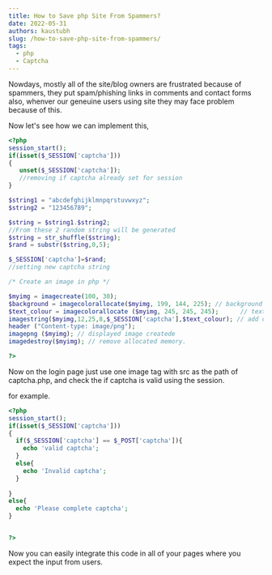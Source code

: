 ```yaml
---
title: How to Save php Site From Spammers?
date: 2022-05-31 
authors: kaustubh
slug: /how-to-save-php-site-from-spammers/
tags:
  - php
  - Captcha
---
```


Nowdays, mostly all of the site/blog owners are frustrated because of spammers, they put spam/phishing links in comments and contact forms also, whenver our geneuine users using site they may face problem because of this.

Now let's see how we can implement this,

```php title="assets/images/captcha.php"
<?php
session_start();
if(isset($_SESSION['captcha']))
{
   unset($_SESSION['captcha']); 
   //removing if captcha already set for session
}

$string1 = "abcdefghijklmnpqrstuvwxyz";
$string2 = "123456789";

$string = $string1.$string2;
//From these 2 random string will be generated
$string = str_shuffle($string);
$rand = substr($string,0,5);

$_SESSION['captcha']=$rand;
//setting new captcha string

/* Create an image in php */

$myimg = imagecreate(100, 30);
$background = imagecolorallocate($myimg, 199, 144, 225); // background color
$text_colour = imagecolorallocate ($myimg, 245, 245, 245);      // text color 
imagestring($myimg,12,25,8,$_SESSION['captcha'],$text_colour); // add captcha code in image 
header ("Content-type: image/png");
imagepng ($myimg); // displayed image createde
imagedestroy($myimg); // remove allocated memory. 

?>
```

Now on the login page just use one image tag  with src as the path of captcha.php,
and check the if captcha is valid using the session.

for example.


```php title="login-validate.php"
<?php
session_start();
if(isset($_SESSION['captcha']))
{
  if($_SESSION['captcha'] == $_POST['captcha']){
    echo 'valid captcha';
  }
  else{
    echo 'Invalid captcha';
  }
    
}
else{
  echo 'Please complete captcha';
}


?>
```

Now you can easily integrate this code in all of your pages where you expect the input from users.

